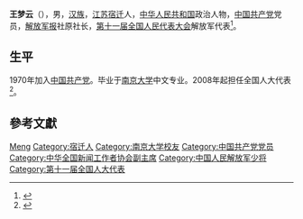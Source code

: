 {{Otheruses|王梦云}}

'''王梦云'''（{{bd|1949年||}}），男，[[汉族|汉族]]，[[江苏|江苏]][[宿迁|宿迁]]人，[[中华人民共和国|中华人民共和国]]政治人物，[[中国共产党|中国共产党]]党员，[[解放军报|解放军报]]社原社长，[[第十一届全国人民代表大会|第十一届全国人民代表大会]]解放军代表<ref>{{cite web|author=新华网|title=第十一届全国人大代表|url=http://news.xinhuanet.com/ziliao/2008-03/03/content_7708230.htm?node=36628|publisher=新华网|accessdate=2014-01-07|archive-date=2014-01-10|archive-url=https://web.archive.org/web/20140110211415/http://news.xinhuanet.com/ziliao/2008-03/03/content_7708230.htm?node=36628|dead-url=no}}</ref>。

== 生平 ==
1970年加入[[中国共产党|中国共产党]]。毕业于[[南京大学|南京大学]]中文专业。2008年起担任全国人大代表<ref>{{cite news|title=全国人大代表信息-王梦云|url= http://210.82.31.1:8084/delegate/viewDelegate.action?dbid=112747|accessdate=2013-04-05|newspaper=全国人大网}}</ref>。

== 參考文獻 ==
{{reflist}}

{{中华全国新闻工作者协会第七届理事会}}

{{Authority control}}
{{DEFAULTSORT:Wang王}}
[[Category:王姓|Meng]]
[[Category:宿迁人|Category:宿迁人]]
[[Category:南京大学校友|Category:南京大学校友]]
[[Category:中国共产党党员|Category:中国共产党党员]]
[[Category:中华全国新闻工作者协会副主席|Category:中华全国新闻工作者协会副主席]]
[[Category:中国人民解放军少将|Category:中国人民解放军少将]]
[[Category:第十一届全国人大代表|Category:第十一届全国人大代表]]